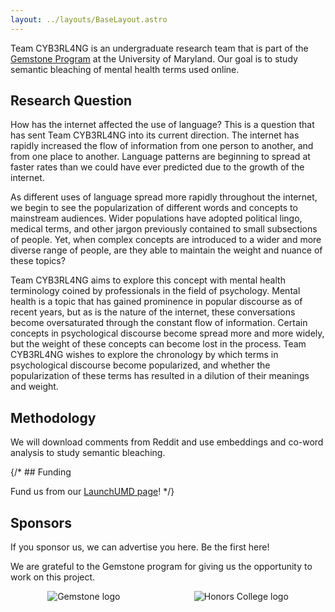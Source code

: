 ```yaml
---
layout: ../layouts/BaseLayout.astro
---
```


Team CYB3RL4NG is an undergraduate research team that is part of the [Gemstone Program](https://gemstone.umd.edu/) at the University of Maryland.
Our goal is to study semantic bleaching of mental health terms used online.

## Research Question

How has the internet affected the use of language? This is a question that has sent Team CYB3RL4NG into its current direction. The internet has rapidly increased the flow of information from one person to another, and from one place to another. Language patterns are beginning to spread at faster rates than we could have ever predicted due to the growth of the internet.

As different uses of language spread more rapidly throughout the internet, we begin to see the popularization of different words and concepts to mainstream audiences. Wider populations have adopted political lingo, medical terms, and other jargon previously contained to small subsections of people. Yet, when complex concepts are introduced to a wider and more diverse range of people, are they able to maintain the weight and nuance of these topics?

Team CYB3RL4NG aims to explore this concept with mental health terminology coined by professionals in the field of psychology. Mental health is a topic that has gained prominence in popular discourse as of recent years, but as is the nature of the internet, these conversations become oversaturated through the constant flow of information. Certain concepts in psychological discourse become spread more and more widely, but the weight of these concepts can become lost in the process. Team CYB3RL4NG wishes to explore the chronology by which terms in psychological discourse become popularized, and whether the popularization of these terms has resulted in a dilution of their meanings and weight.

## Methodology

We will download comments from Reddit and use embeddings and co-word analysis to study semantic bleaching.

{/* ## Funding

Fund us from our [LaunchUMD page](https://launch.umd.edu/project/40208)!
*/}

## Sponsors

If you sponsor us, we can advertise you here. Be the first here!

We are grateful to the Gemstone program for giving us the opportunity to work on this project.

<div style="display: flex; width: 100%; align-items: center; justify-content: space-around;">
  <Sponsor name="Gemstone Program" url="https://gemstone.umd.edu/">
    <img src="/img/gemstone.png" alt="Gemstone logo" />
  </Sponsor>
  <Sponsor name="Honors College" url="https://honors.umd.edu/">
    <img src="/img/umdhonors.png" alt="Honors College logo" />
  </Sponsor>
</div>
